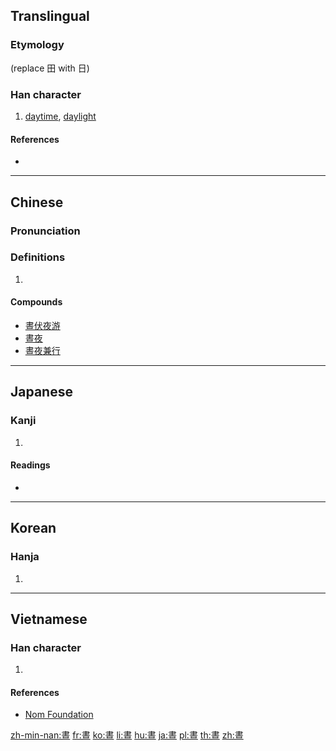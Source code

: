 {{also|昼}}
==Translingual==
{{ja-forms|[[昼]]|[[昼]]|晝}}

===Etymology===
{{Han compound|畫|日|t1=draw|t2=sun|ls=ic}} (replace 田 with 日)

===Han character===
{{Han char|rn=72|rad=日|as=07|sn=11|four=50106|canj=LGAM|ids=⿱書一}}

# [[daytime]], [[daylight]]

====References====
* {{Han ref|kx=0495.430|dkj=13948|dj=0862.050|hdz=21515.020|uh=665D|ud=26205|bh=B1DE|bd=45534}}

----

==Chinese==
{{zh-forms|s=昼}}

===Pronunciation===
{{zh-pron
|m=zhòu
|c=zau3
|mc=y
|oc=y
|ma=
|cat=n
}}

===Definitions===
# {{rfdef|lang=zh}}

====Compounds====
* [[晝伏夜游]]
* [[晝夜]]
* [[晝夜兼行]]

----

==Japanese==

===Kanji===
{{ja-kanji|grade=|rs=日07|style=ky|shin=昼}}

# {{defn|lang=ja|sort=日07}}

====Readings====
* {{ja-readings|on=[[ちゅう]] (chū)|kun=[[ひる]] (hiru)}}

----

==Korean==

===Hanja===
{{ko-hanja|hangeul=주|eumhun=|rv=ju|mr=chu|y=cwu}}

# {{defn|lang=ko|sort=日07}}

----

==Vietnamese==

===Han character===
{{vi-hantu|[[chú]], [[trú]]|rs=日07}}

# {{defn|lang=vi|sort=日07}}

====References====
* [http://nomfoundation.org/common/nom_details.php?codepoint=665d Nom Foundation]

[[zh-min-nan:晝]]
[[fr:晝]]
[[ko:晝]]
[[li:晝]]
[[hu:晝]]
[[ja:晝]]
[[pl:晝]]
[[th:晝]]
[[zh:晝]]